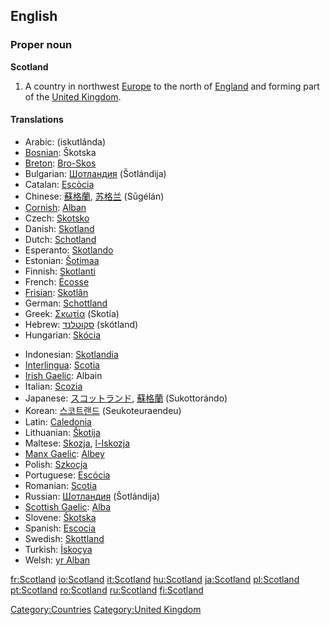 ==English==
{{wikipedia}}
===Proper noun===
'''Scotland'''

#A country in northwest [[Europe]] to the north of [[England]] and forming part of the [[United Kingdom]].

====Translations====
{{top}}
*Arabic: {{ARchar|[[اسكتلندا]]}} (iskutlánda) {{f}}
*[[Bosnian]]: Škotska {{f}}
*[[Breton]]: [[Bro-Skos]]
*Bulgarian: [[Шотландия]] (Šotlándija) {{f}}
*Catalan: [[Escòcia]]
*Chinese: [[蘇格蘭]], [[苏格兰]] (Sūgélán)
*[[Cornish]]: [[Alban]]
*Czech: [[Skotsko]]
*Danish: [[Skotland]]
*Dutch: [[Schotland]]
*Esperanto: [[Skotlando]]
*Estonian: [[Šotimaa]]
*Finnish: [[Skotlanti]]
*French: [[Écosse]] {{f}}
*[[Frisian]]: [[Skotlân]]
*German: [[Schottland]] {{n}}
*Greek: [[Σκωτία]] (Skotía) {{f}}
*Hebrew: [[סקוטלנד]] (skótland) {{m}}
*Hungarian: [[Skócia]]
{{mid}}
*Indonesian: [[Skotlandia]]
*[[Interlingua]]: [[Scotia]]
*[[Irish Gaelic]]: Albain {{f}}
*Italian: [[Scozia]] {{f}}
*Japanese:  [[スコットランド]], [[蘇格蘭]] (Sukottorándo)
*Korean: [[스코트랜드]] (Seukoteuraendeu)
*Latin: [[Caledonia#Latin|Caledonia]] {{f}}
*Lithuanian: [[Škotija]] {{f}}
*Maltese: [[Skozja]], [[l-Iskozja]]
*[[Manx Gaelic]]: [[Albey]]
*Polish: [[Szkocja]] {{f}}
*Portuguese: [[Escócia]] {{f}}
*Romanian: [[Scoţia]] {{f}}
*Russian: [[Шотландия]] (Šotlándija) {{f}}
*[[Scottish Gaelic]]: [[Alba]] {{f}}
*Slovene: [[Škotska]] {{f}}
*Spanish: [[Escocia]] {{f}}
*Swedish: [[Skottland]]
*Turkish: [[İskoçya]]
*Welsh: [[yr Alban]] {{f}}
{{bottom}}

[[Category:Countries]]
[[Category:United Kingdom]]

[[fr:Scotland]]
[[io:Scotland]]
[[it:Scotland]]
[[hu:Scotland]]
[[ja:Scotland]]
[[pl:Scotland]]
[[pt:Scotland]]
[[ro:Scotland]]
[[ru:Scotland]]
[[fi:Scotland]]